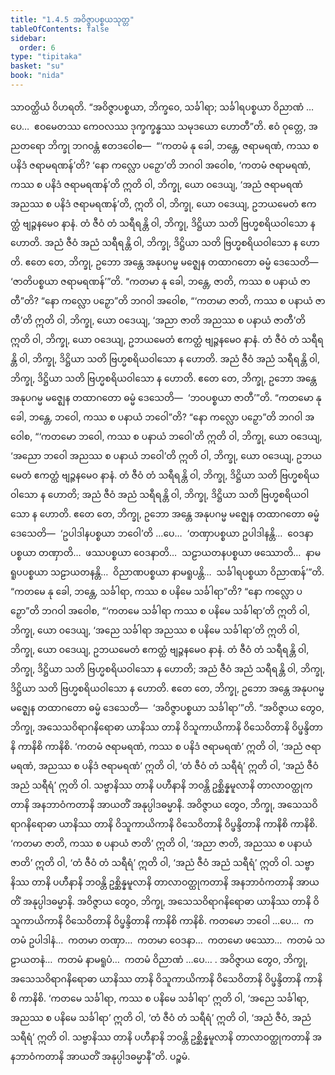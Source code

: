 ```yaml
---
title: "1.4.5 အဝိဇ္ဇာပစ္စယသုတ္တ"
tableOfContents: false
sidebar:
  order: 6
type: "tipitaka"
basket: "su"
book: "nida"
---
```



<DynamicBreadcrumb />

<Division number="35" book="nida">

<Paragraph number="260" book="nida">
သာဝတ္ထိယံ ဝိဟရတိ. “အဝိဇ္ဇာပစ္စယာ, ဘိက္ခဝေ, သင်္ခါရာ; သင်္ခါရပစ္စယာ ဝိညာဏံ …ပေ…  ဧဝမေတဿ ကေဝလဿ ဒုက္ခက္ခန္ဓဿ သမုဒယော ဟောတီ”တိ. ဧဝံ ဝုတ္တေ, အညတရော ဘိက္ခု ဘဂဝန္တံ ဧတဒဝေါစ—  “‘ကတမံ နု ခေါ, ဘန္တေ, ဇရာမရဏံ, ကဿ စ ပနိဒံ ဇရာမရဏန်’တိ? ‘နော ကလ္လော ပဉှော’တိ ဘဂဝါ အဝေါစ, ‘ကတမံ ဇရာမရဏံ, ကဿ စ ပနိဒံ ဇရာမရဏန်’တိ ဣတိ ဝါ, ဘိက္ခု, ယော ဝဒေယျ, ‘အညံ ဇရာမရဏံ အညဿ စ ပနိဒံ ဇရာမရဏန်’တိ, ဣတိ ဝါ, ဘိက္ခု, ယော ဝဒေယျ, ဥဘယမေတံ ဧကတ္ထံ ဗျဉ္ဇနမေဝ နာနံ. တံ ဇီဝံ တံ သရီရန္တိ ဝါ, ဘိက္ခု, ဒိဋ္ဌိယာ သတိ ဗြဟ္မစရိယဝါသော န ဟောတိ. အညံ ဇီဝံ အညံ သရီရန္တိ ဝါ, ဘိက္ခု, ဒိဋ္ဌိယာ သတိ ဗြဟ္မစရိယဝါသော န ဟောတိ. ဧတေ တေ, ဘိက္ခု, ဥဘော အန္တေ အနုပဂမ္မ မဇ္ဈေန တထာဂတော ဓမ္မံ ဒေသေတိ—  ‘ဇာတိပစ္စယာ ဇရာမရဏန်’”တိ.
</Paragraph>

<Paragraph number="261" book="nida">
“ကတမာ နု ခေါ, ဘန္တေ, ဇာတိ, ကဿ စ ပနာယံ ဇာတီ”တိ? “နော ကလ္လော ပဉှော”တိ ဘဂဝါ အဝေါစ, “‘ကတမာ ဇာတိ, ကဿ စ ပနာယံ ဇာတီ’တိ ဣတိ ဝါ, ဘိက္ခု, ယော ဝဒေယျ, ‘အညာ ဇာတိ အညဿ စ ပနာယံ ဇာတီ’တိ ဣတိ ဝါ, ဘိက္ခု, ယော ဝဒေယျ, ဥဘယမေတံ ဧကတ္ထံ ဗျဉ္ဇနမေဝ နာနံ. တံ ဇီဝံ တံ သရီရန္တိ ဝါ, ဘိက္ခု, ဒိဋ္ဌိယာ သတိ ဗြဟ္မစရိယဝါသော န ဟောတိ. အညံ ဇီဝံ အညံ သရီရန္တိ ဝါ, ဘိက္ခု, ဒိဋ္ဌိယာ သတိ ဗြဟ္မစရိယဝါသော န ဟောတိ. ဧတေ တေ, ဘိက္ခု, ဥဘော အန္တေ အနုပဂမ္မ မဇ္ဈေန တထာဂတော ဓမ္မံ ဒေသေတိ—  ‘ဘဝပစ္စယာ ဇာတီ’”တိ.
</Paragraph>

<Paragraph number="262" book="nida">
“ကတမော နု ခေါ, ဘန္တေ, ဘဝေါ, ကဿ စ ပနာယံ ဘဝေါ”တိ? “နော ကလ္လော ပဉှော”တိ ဘဂဝါ အဝေါစ, “‘ကတမော ဘဝေါ, ကဿ စ ပနာယံ ဘဝေါ’တိ ဣတိ ဝါ, ဘိက္ခု, ယော ဝဒေယျ, ‘အညော ဘဝေါ အညဿ စ ပနာယံ ဘဝေါ’တိ ဣတိ ဝါ, ဘိက္ခု, ယော ဝဒေယျ, ဥဘယမေတံ ဧကတ္ထံ ဗျဉ္ဇနမေဝ နာနံ. တံ ဇီဝံ တံ သရီရန္တိ ဝါ, ဘိက္ခု, ဒိဋ္ဌိယာ သတိ ဗြဟ္မစရိယဝါသော န ဟောတိ; အညံ ဇီဝံ အညံ သရီရန္တိ ဝါ, ဘိက္ခု, ဒိဋ္ဌိယာ သတိ ဗြဟ္မစရိယဝါသော န ဟောတိ. ဧတေ တေ, ဘိက္ခု, ဥဘော အန္တေ အနုပဂမ္မ မဇ္ဈေန တထာဂတော ဓမ္မံ ဒေသေတိ—  ‘ဥပါဒါနပစ္စယာ ဘဝေါ’တိ …ပေ…  ‘တဏှာပစ္စယာ ဥပါဒါနန္တိ…  ဝေဒနာပစ္စယာ တဏှာတိ…  ဖဿပစ္စယာ ဝေဒနာတိ…  သဠာယတနပစ္စယာ ဖဿောတိ…  နာမရူပပစ္စယာ သဠာယတနန္တိ…  ဝိညာဏပစ္စယာ နာမရူပန္တိ…  သင်္ခါရပစ္စယာ ဝိညာဏန်’”တိ.
</Paragraph>

<Paragraph number="263" book="nida">
“ကတမေ နု ခေါ, ဘန္တေ, သင်္ခါရာ, ကဿ စ ပနိမေ သင်္ခါရာ”တိ? “နော ကလ္လော ပဉှော”တိ ဘဂဝါ အဝေါစ, “‘ကတမေ သင်္ခါရာ ကဿ စ ပနိမေ သင်္ခါရာ’တိ ဣတိ ဝါ, ဘိက္ခု, ယော ဝဒေယျ, ‘အညေ သင်္ခါရာ အညဿ စ ပနိမေ သင်္ခါရာ’တိ ဣတိ ဝါ, ဘိက္ခု, ယော ဝဒေယျ, ဥဘယမေတံ ဧကတ္ထံ ဗျဉ္ဇနမေဝ နာနံ. တံ ဇီဝံ တံ သရီရန္တိ ဝါ, ဘိက္ခု, ဒိဋ္ဌိယာ သတိ ဗြဟ္မစရိယဝါသော န ဟောတိ; အညံ ဇီဝံ အညံ သရီရန္တိ ဝါ, ဘိက္ခု, ဒိဋ္ဌိယာ သတိ ဗြဟ္မစရိယဝါသော န ဟောတိ. ဧတေ တေ, ဘိက္ခု, ဥဘော အန္တေ အနုပဂမ္မ မဇ္ဈေန တထာဂတော ဓမ္မံ ဒေသေတိ—  ‘အဝိဇ္ဇာပစ္စယာ သင်္ခါရာ’”တိ.
</Paragraph>

<Paragraph number="264" book="nida">
“အဝိဇ္ဇာယ တွေဝ, ဘိက္ခု, အသေသဝိရာဂနိရောဓာ ယာနိဿ တာနိ ဝိသူကာယိကာနိ ဝိသေဝိတာနိ ဝိပ္ဖန္ဒိတာနိ ကာနိစိ ကာနိစိ. ‘ကတမံ ဇရာမရဏံ, ကဿ စ ပနိဒံ ဇရာမရဏံ’ ဣတိ ဝါ, ‘အညံ ဇရာမရဏံ, အညဿ စ ပနိဒံ ဇရာမရဏံ’ ဣတိ ဝါ, ‘တံ ဇီဝံ တံ သရီရံ’ ဣတိ ဝါ, ‘အညံ ဇီဝံ အညံ သရီရံ’ ဣတိ ဝါ. သဗ္ဗာနိဿ တာနိ ပဟီနာနိ ဘဝန္တိ ဥစ္ဆိန္နမူလာနိ တာလာဝတ္ထုကတာနိ အနဘာဝံကတာနိ အာယတိံ အနုပ္ပါဒဓမ္မာနိ.
</Paragraph>

<Paragraph number="265" book="nida">
အဝိဇ္ဇာယ တွေဝ, ဘိက္ခု, အသေသဝိရာဂနိရောဓာ ယာနိဿ တာနိ ဝိသူကာယိကာနိ ဝိသေဝိတာနိ ဝိပ္ဖန္ဒိတာနိ ကာနိစိ ကာနိစိ. ‘ကတမာ ဇာတိ, ကဿ စ ပနာယံ ဇာတိ’ ဣတိ ဝါ, ‘အညာ ဇာတိ, အညဿ စ ပနာယံ ဇာတိ’ ဣတိ ဝါ, ‘တံ ဇီဝံ တံ သရီရံ’ ဣတိ ဝါ, ‘အညံ ဇီဝံ အညံ သရီရံ’ ဣတိ ဝါ. သဗ္ဗာနိဿ တာနိ ပဟီနာနိ ဘဝန္တိ ဥစ္ဆိန္နမူလာနိ တာလာဝတ္ထုကတာနိ အနဘာဝံကတာနိ အာယတိံ အနုပ္ပါဒဓမ္မာနိ.
</Paragraph>

<Paragraph number="266" book="nida">
အဝိဇ္ဇာယ တွေဝ, ဘိက္ခု, အသေသဝိရာဂနိရောဓာ ယာနိဿ တာနိ ဝိသူကာယိကာနိ ဝိသေဝိတာနိ ဝိပ္ဖန္ဒိတာနိ ကာနိစိ ကာနိစိ. ကတမော ဘဝေါ …ပေ…  ကတမံ ဥပါဒါနံ…  ကတမာ တဏှာ…  ကတမာ ဝေဒနာ…  ကတမော ဖဿော…  ကတမံ သဠာယတနံ…  ကတမံ နာမရူပံ…  ကတမံ ဝိညာဏံ …ပေ… .
</Paragraph>

<Paragraph number="267" book="nida">
အဝိဇ္ဇာယ တွေဝ, ဘိက္ခု, အသေသဝိရာဂနိရောဓာ ယာနိဿ တာနိ ဝိသူကာယိကာနိ ဝိသေဝိတာနိ ဝိပ္ဖန္ဒိတာနိ ကာနိစိ ကာနိစိ. ‘ကတမေ သင်္ခါရာ, ကဿ စ ပနိမေ သင်္ခါရာ’ ဣတိ ဝါ, ‘အညေ သင်္ခါရာ, အညဿ စ ပနိမေ သင်္ခါရာ’ ဣတိ ဝါ, ‘တံ ဇီဝံ တံ သရီရံ’ ဣတိ ဝါ, ‘အညံ ဇီဝံ, အညံ သရီရံ’ ဣတိ ဝါ. သဗ္ဗာနိဿ တာနိ ပဟီနာနိ ဘဝန္တိ ဥစ္ဆိန္နမူလာနိ တာလာဝတ္ထုကတာနိ အနဘာဝံကတာနိ အာယတိံ အနုပ္ပါဒဓမ္မာနီ”တိ.

</Paragraph>
</Division>

<Paragraph number="268" type="center" book="nida">
ပဉ္စမံ.
</Paragraph>